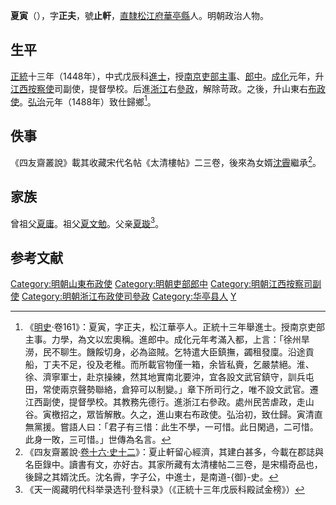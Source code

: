 {{明清人物信息框
| 姓名 = 夏寅
| 原名 =
| 圖片名稱= 
| 圖片大小 =
| 圖片說明 = 
| 最高職務 = 山東布政使司右布政使
| 國家 = 大明 
| 爵位 =
| 籍貫 = [[南直隸|直隸]][[松江府|松江府]][[華亭縣|華亭縣]]民籍
| 族裔 = 
| 字號 = 字正夫，號止軒
| 諡號 =
| 出生日期 = 永樂二十一年（1423年）
| 出生地點 = 
| 逝世日期 = 卒年不詳
| 逝世地點 =
| 墓葬 =
| 配偶 = 
| 親屬 = 
| 出身 =
* 正統十三年戊辰科進士出身
| 經歷 =
| 著作 =  
}}

'''夏寅'''（{{bd|1423年||？||Xia夏}}），字'''正夫'''，號'''止軒'''，[[南直隸|直隸]][[松江府|松江府]][[華亭縣|華亭縣]]人。明朝政治人物。

== 生平 ==
[[正统_(年号)|正統]]十三年（1448年），中式戊辰科[[進士|進士]]，授[[南京|南京]][[吏部|吏部]][[主事|主事]]、[[郎中|郎中]]。[[成化|成化]]元年，升[[江西|江西]][[按察使|按察使]]司副使，提督學校。后進[[浙江|浙江]]右[[參政|參政]]，解除苛政。之後，升山東右[[布政使|布政使]]。[[弘治|弘治]]元年（1488年）致仕歸鄉<ref>《[[明史|明史]]·卷161》：夏寅，字正夫，松江華亭人。正統十三年舉進士。授南京吏部主事。力學，為文以宏奧稱。進郎中。成化元年考滿入都，上言：「徐州旱澇，民不聊生。饑餒切身，必為盜賊。乞特遣大臣鎮撫，蠲租發廩。沿途貢船，丁夫不足，役及老稚。而所載官物僅一箱，余皆私賫，乞嚴禁絕。淮、徐、濟寧軍士，赴京操練，然其地實南北要沖，宜各設文武官鎮守，訓兵屯田，常使兩京聲勢聯絡，倉猝可以制變。」章下所司行之，唯不設文武官。遷江西副使，提督學校。其教務先德行。進浙江右參政。處州民苦虐政，走山谷。寅檄招之，眾皆解散。久之，進山東右布政使。弘治初，致仕歸。寅清直無黨援。嘗語人曰：「君子有三惜：此生不學，一可惜。此日閑過，二可惜。此身一敗，三可惜。」世傳為名言。</ref>。

==佚事==
《四友齋叢說》載其收藏宋代名帖《太清樓帖》二三卷，後來為女婿[[沈霽|沈霽]]繼承<ref>《四友齋叢說·[[s:四友齋叢說/卷16|卷十六·史十二]]》：夏止軒留心經濟，其建白甚多，今載在郡誌與名臣錄中。讀書有文，亦好古。其家所藏有太清樓帖二三卷，是宋榻奇品也，後歸之其婿沈氏。沈名霽，字子公，中進士，是南道-{御}-史。</ref>。

==家族==
曾祖父[[夏庸|夏庸]]。祖父[[夏文勉|夏文勉]]。父亲[[夏璇|夏璇]]<ref>《天一阁藏明代科举录选刊·登科录》（《正統十三年戊辰科殿試金榜》）</ref>。

==参考文献==
{{wikisource|明史/卷161}}
{{Reflist}}

{{正統十三年戊辰科殿試金榜}}
{{明朝官员小作品}}
{{DEFAULTSORT:Xia夏}}
[[Category:明朝山東布政使|Category:明朝山東布政使]]
[[Category:明朝吏部郎中|Category:明朝吏部郎中]]
[[Category:明朝江西按察司副使|Category:明朝江西按察司副使]]
[[Category:明朝浙江布政使司參政|Category:明朝浙江布政使司參政]]
[[Category:华亭县人|Category:华亭县人]]
[[Category:夏姓|Y]]